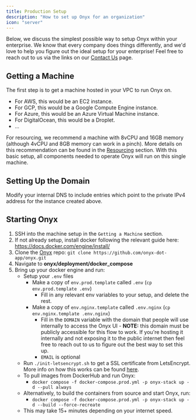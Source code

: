 ```yaml
---
title: Production Setup
description: "How to set up Onyx for an organization"
icon: "server"
---
```


Below, we discuss the simplest possible way to setup Onyx within your enterprise. We know that every company does things
differently, and we'd love to help you figure out the ideal setup for your enterprise! Feel free to reach out to us via
the links on our [Contact Us](https://docs.onyx.app/contact_us) page.

## Getting a Machine

The first step is to get a machine hosted in your VPC to run Onyx on.

- For AWS, this would be an EC2 instance.
- For GCP, this would be a Google Compute Engine instance.
- For Azure, this would be an Azure Virtual Machine instance.
- For DigitalOcean, this would be a Droplet.
- ...

For resourcing, we recommend a machine with 8vCPU and
16GB memory (although 4vCPU and 8GB memory can work in a pinch).
More details on this recommendation can be found in the [Resourcing](https://docs.onyx.app/resourcing) section.
With this basic setup, all components needed to operate Onyx will run on this single machine.

## Setting Up the Domain

Modify your internal DNS to include entries which point to the private IPv4 address for the instance created above.

## Starting Onyx

1. SSH into the machine setup in the `Getting a Machine` section.
2. If not already setup, install docker following the relevant guide here: https://docs.docker.com/engine/install/
3. Clone the [Onyx](https://github.com/onyx-dot-app/onyx) repo:
   `git clone https://github.com/onyx-dot-app/onyx.git`
4. Navigate to **onyx/deployment/docker_compose**
5. Bring up your docker engine and run:
   - Setup your `.env` files
     - Make a copy of `env.prod.template` called `.env` (`cp env.prod.template .env`)
       - Fill in any relevant env variables to your setup, and delete the rest.
     - Make a copy of `env.nginx.template` called `.env.nginx` (`cp env.nginx.template .env.nginx`)
       - Fill in the `DOMAIN` variable with the domain that people will use internally to access the Onyx UI - **NOTE:** this domain must be publicly accessible for this flow to work. If you're hosting it internally and
         not exposing it to the public internet then feel free to reach out to us to figure out the best way to set
         this up.
       - `EMAIL` is optional
   - Run `./init-letsencrypt.sh` to get a SSL certificate from LetsEncrypt. More info on how this works can be found [here](https://pentacent.medium.com/nginx-and-lets-encrypt-with-docker-in-less-than-5-minutes-b4b8a60d3a71).
   - To pull images from DockerHub and run Onyx:
     - `docker compose -f docker-compose.prod.yml -p onyx-stack up -d --pull always`
   - Alternatively, to build the containers from source and start Onyx, run:
     - `docker compose -f docker-compose.prod.yml -p onyx-stack up -d --build --force-recreate`
   - This may take 15+ minutes depending on your internet speed.
